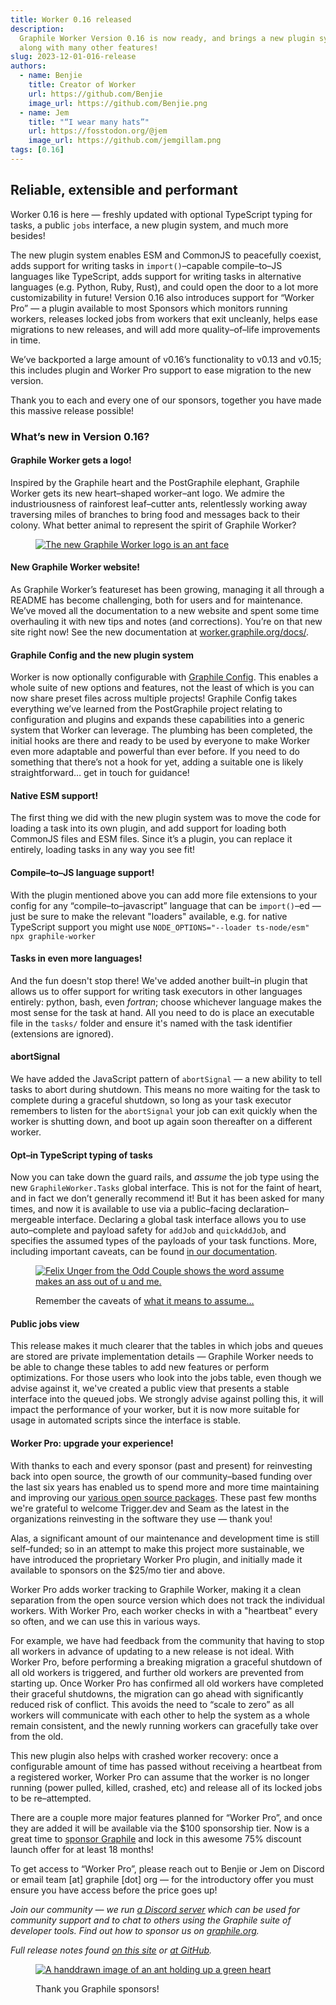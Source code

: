 ```yaml
---
title: Worker 0.16 released
description:
  Graphile Worker Version 0.16 is now ready, and brings a new plugin system
  along with many other features!
slug: 2023-12-01-016-release
authors:
  - name: Benjie
    title: Creator of Worker
    url: https://github.com/Benjie
    image_url: https://github.com/Benjie.png
  - name: Jem
    title: "“I wear many hats”"
    url: https://fosstodon.org/@jem
    image_url: https://github.com/jemgillam.png
tags: [0.16]
---
```



## Reliable, extensible and performant

Worker 0.16 is here — freshly updated with optional TypeScript typing for tasks,
a public `jobs` interface, a new plugin system, and much more besides!

The new plugin system enables ESM and CommonJS to peacefully coexist, adds
support for writing tasks in `import()`–capable compile–to–JS languages like
TypeScript, adds support for writing tasks in alternative languages (e.g.
Python, Ruby, Rust), and could open the door to a lot more customizability in
future! Version 0.16 also introduces support for “Worker Pro” — a plugin
available to most Sponsors which monitors running workers, releases locked jobs
from workers that exit uncleanly, helps ease migrations to new releases, and
will add more quality–of–life improvements in time.

We’ve backported a large amount of v0.16’s functionality to v0.13 and v0.15;
this includes plugin and Worker Pro support to ease migration to the new
version.

Thank you to each and every one of our sponsors, together you have made this
massive release possible!

<div class="prettyDivide">

<FooterImage />

</div>

### What’s new in Version 0.16?

#### Graphile Worker gets a logo!

Inspired by the Graphile heart and the PostGraphile elephant, Graphile Worker
gets its new heart–shaped worker–ant logo. We admire the industriousness of
rainforest leaf–cutter ants, relentlessly working away traversing miles of
branches to bring food and messages back to their colony. What better animal to
represent the spirit of Graphile Worker?

<figure>

[![The new Graphile Worker logo is an ant face](../static/img/news/2023-11-29-graphile-logos.svg)](../static/img/news/2023-11-29-graphile-logos.svg)

</figure>

#### New Graphile Worker website!

As Graphile Worker’s featureset has been growing, managing it all through a
README has become challenging, both for users and for maintenance. We’ve moved
all the documentation to a new website and spent some time overhauling it with
new tips and notes (and corrections). You’re on that new site right now! See the
new documentation at [worker.graphile.org/docs/](/docs/).

#### Graphile Config and the new plugin system

Worker is now optionally configurable with [Graphile Config](/docs/config/).
This enables a whole suite of new options and features, not the least of which
is you can now share preset files across multiple projects! Graphile Config
takes everything we’ve learned from the PostGraphile project relating to
configuration and plugins and expands these capabilities into a generic system
that Worker can leverage. The plumbing has been completed, the initial hooks are
there and ready to be used by everyone to make Worker even more adaptable and
powerful than ever before. If you need to do something that there’s not a hook
for yet, adding a suitable one is likely straightforward… get in touch for
guidance!

#### Native ESM support!

The first thing we did with the new plugin system was to move the code for
loading a task into its own plugin, and add support for loading both CommonJS
files and ESM files. Since it’s a plugin, you can replace it entirely, loading
tasks in any way you see fit!

#### Compile–to–JS language support!

With the plugin mentioned above you can add more file extensions to your config
for any “compile–to–javascript” language that can be `import()`–ed — just be
sure to make the relevant "loaders" available, e.g. for native TypeScript
support you might use `NODE_OPTIONS="--loader ts-node/esm" npx graphile-worker`

#### Tasks in even more languages!

And the fun doesn't stop there! We've added another built–in plugin that allows
us to offer support for writing task executors in other languages entirely:
python, bash, even _fortran_; choose whichever language makes the most sense for
the task at hand. All you need to do is place an executable file in the `tasks/`
folder and ensure it's named with the task identifier (extensions are ignored).

#### abortSignal

We have added the JavaScript pattern of `abortSignal` — a new ability to tell
tasks to abort during shutdown. This means no more waiting for the task to
complete during a graceful shutdown, so long as your task executor remembers to
listen for the `abortSignal` your job can exit quickly when the worker is
shutting down, and boot up again soon thereafter on a different worker.

#### Opt–in TypeScript typing of tasks

Now you can take down the guard rails, and _assume_ the job type using the new
`GraphileWorker.Tasks` global interface. This is not for the faint of heart, and
in fact we don’t generally recommend it! But it has been asked for many times,
and now it is available to use via a public–facing declaration–mergeable
interface. Declaring a global task interface allows you to use auto–complete and
payload safety for `addJob` and `quickAddJob`, and specifies the assumed types
of the payloads of your task functions. More, including important caveats, can
be found [in our documentation](/docs/typescript).

<figure>

[![Felix Unger from the Odd Couple shows the word assume makes an ass out of u and me.](../static/img/news/2023-11-29-assumptions.jpg)](../static/img/news/2023-11-29-assumptions.jpg)

<figcaption>

Remember the caveats of
[what it means to assume…](https://youtu.be/KEP1acj29-Y?si=4UDpo9oLW5zbrvnh&t=41)

</figcaption>

</figure>

#### Public jobs view

This release makes it much clearer that the tables in which jobs and queues are
stored are private implementation details — Graphile Worker needs to be able to
change these tables to add new features or perform optimizations. For those
users who look into the jobs table, even though we advise against it, we've
created a public view that presents a stable interface into the queued jobs. We
strongly advise against polling this, it will impact the performance of your
worker, but it is now more suitable for usage in automated scripts since the
interface is stable.

#### Worker Pro: upgrade your experience!

With thanks to each and every sponsor (past and present) for reinvesting back
into open source, the growth of our community–based funding over the last six
years has enabled us to spend more and more time maintaining and improving our
[various open source packages](https://graphile.org). These past few months
we're grateful to welcome Trigger.dev and Seam as the latest in the
organizations reinvesting in the software they use — thank you!

Alas, a significant amount of our maintenance and development time is still
self–funded; so in an attempt to make this project more sustainable, we have
introduced the proprietary Worker Pro plugin, and initially made it available to
sponsors on the $25/mo tier and above.

Worker Pro adds worker tracking to Graphile Worker, making it a clean separation
from the open source version which does not track the individual workers. With
Worker Pro, each worker checks in with a "heartbeat" every so often, and we can
use this in various ways.

For example, we have had feedback from the community that having to stop all
workers in advance of updating to a new release is not ideal. With Worker Pro,
before performing a breaking migration a graceful shutdown of all old workers is
triggered, and further old workers are prevented from starting up. Once Worker
Pro has confirmed all old workers have completed their graceful shutdowns, the
migration can go ahead with significantly reduced risk of conflict. This avoids
the need to “scale to zero” as all workers will communicate with each other to
help the system as a whole remain consistent, and the newly running workers can
gracefully take over from the old.

This new plugin also helps with crashed worker recovery: once a configurable
amount of time has passed without receiving a heartbeat from a registered
worker, Worker Pro can assume that the worker is no longer running (power
pulled, killed, crashed, etc) and release all of its locked jobs to be
re–attempted.

There are a couple more major features planned for “Worker Pro”, and once they
are added it will be available via the $100 sponsorship tier. Now is a great
time to [sponsor Graphile](https://graphile.org/sponsor) and lock in this
awesome 75% discount launch offer for at least 18 months!

To get access to “Worker Pro”, please reach out to Benjie or Jem on Discord or
email team [at] graphile [dot] org — for the introductory offer you must ensure
you have access before the price goes up!

_Join our community — we run [a Discord server](https://discord.gg/graphile)
which can be used for community support and to chat to others using the Graphile
suite of developer tools. Find out how to sponsor us on
[graphile.org](<[https://graphile.org/sponsor](https://graphile.org/sponsor)>)._

_Full release notes found [on this site](/releases/) or
[at GitHub](https://github.com/graphile/worker/blob/main/RELEASE_NOTES.md)._

<figure>

[![A handdrawn image of an ant holding up a green heart](../static/img/news/ant-heart.svg)](../static/img/news/ant-heart.svg)

<figcaption>

Thank you Graphile sponsors!

</figcaption>

</figure>

